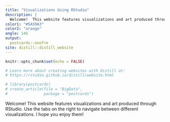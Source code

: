 ---
title: "Visualizations Using RStudio"
description: |
  Welcome!  This website features visualizations and art produced through RStudio. Use the tabs on the right to navigate between different visualizations.  I hope you enjoy them!
color1: "#5A59A3"
color2: "orange"
angle: 145
output:
  postcards::onofre
site: distill::distill_website
---

```{r setup, include=FALSE}
knitr::opts_chunk$set(echo = FALSE)

# Learn more about creating websites with Distill at:
# https://rstudio.github.io/distill/website.html

```
```{r}
# library(postcards)
# create_article(file = "BigData",
#                package = "postcards")
```

  Welcome!  This website features visualizations and art produced through RStudio. Use the tabs on the right to navigate between different visualizations.  I hope you enjoy them!